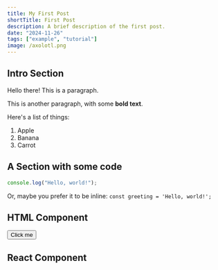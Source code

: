 ```yaml
---
title: My First Post
shortTitle: First Post
description: A brief description of the first post.
date: "2024-11-26"
tags: ["example", "tutorial"]
image: /axolotl.png
---
```



## Intro Section

Hello there! This is a paragraph.

This is another paragraph, with some **bold text**.

Here's a list of things:

1. Apple
2. Banana
3. Carrot

## A Section with some code

```javascript
console.log("Hello, world!");
```

Or, maybe you prefer it to be inline: `const greeting = 'Hello, world!';`

## HTML Component

<button className="bg-blue-500 hover:bg-blue-700 text-white font-bold py-2 px-4 rounded">
  Click me
</button>

## React Component

<div>
  <Counter />
</div>
